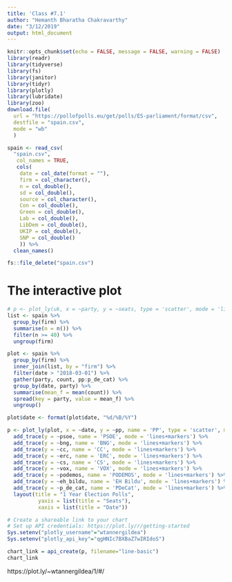 ```yaml
---
title: 'Class #7.1'
author: "Hemanth Bharatha Chakravarthy"
date: "3/12/2019"
output: html_document
---
```


```r
knitr::opts_chunk$set(echo = FALSE, message = FALSE, warning = FALSE)
library(readr)
library(tidyverse)
library(fs)
library(janitor)
library(tidyr)
library(plotly)
library(lubridate)
library(zoo)
download.file(
  url = "https://pollofpolls.eu/get/polls/ES-parliament/format/csv",
  destfile = "spain.csv",
  mode = "wb"
  )

spain <- read_csv(
  "spain.csv",
   col_names = TRUE,
   cols(
    date = col_date(format = ""),
    firm = col_character(),
    n = col_double(),
    sd = col_double(),
    source = col_character(),
    Con = col_double(),
    Green = col_double(),
    Lab = col_double(),
    LibDem = col_double(),
    UKIP = col_double(),
    SNP = col_double()
    )) %>% 
  clean_names()

fs::file_delete("spain.csv")
```

# The interactive plot

```r
# p <- plot_ly(uk, x = ~party, y = ~seats, type = 'scatter', mode = 'lines+markers')x
list <- spain %>% 
  group_by(firm) %>% 
  summarise(n = n()) %>% 
  filter(n >= 40) %>% 
  ungroup(firm)

plot <- spain %>% 
  group_by(firm) %>% 
  inner_join(list, by = "firm") %>% 
  filter(date > "2018-03-01") %>%
  gather(party, count, pp:p_de_cat) %>% 
  group_by(date, party) %>% 
  summarise(mean_f = mean(count)) %>% 
  spread(key = party, value = mean_f) %>% 
  ungroup()

plot$date <- format(plot$date, "%d/%B/%Y")

p <- plot_ly(plot, x = ~date, y = ~pp, name = 'PP', type = 'scatter', mode = 'lines+markers') %>%
  add_trace(y = ~psoe, name = 'PSOE', mode = 'lines+markers') %>% 
  add_trace(y = ~bng, name = 'BNG', mode = 'lines+markers') %>%
  add_trace(y = ~cc, name = 'CC', mode = 'lines+markers') %>% 
  add_trace(y = ~erc, name = 'ERC', mode = 'lines+markers') %>%
  add_trace(y = ~cs, name = 'CS', mode = 'lines+markers') %>% 
  add_trace(y = ~vox, name = 'VOX', mode = 'lines+markers') %>% 
  add_trace(y = ~podemos, name = 'PODEMOS', mode = 'lines+markers') %>% 
  add_trace(y = ~eh_bildu, name = 'EH Bildu', mode = 'lines+markers') %>% 
  add_trace(y = ~p_de_cat, name = 'PDeCat', mode = 'lines+markers') %>% 
  layout(title = "1 Year Election Polls", 
          yaxis = list(title = "Seats"), 
          xaxis = list(title = "Date"))

# Create a shareable link to your chart
# Set up API credentials: https://plot.ly/r/getting-started
Sys.setenv("plotly_username"="wtannergildea")
Sys.setenv("plotly_api_key"="qgHNIc7BXBaZ7wIRIdoS")

chart_link = api_create(p, filename="line-basic")
chart_link

```

https://plot.ly/~wtannergildea/1/#/